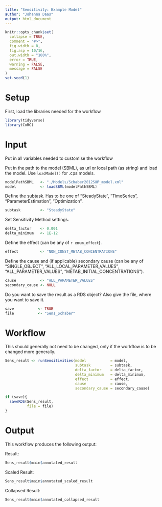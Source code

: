 ```yaml
---
title: "Sensitivity: Example Model"
author: "Johanna Daas"
output: html_document
---
```


```r
knitr::opts_chunk$set(
  collapse = TRUE,
  comment = "#>",
  fig.width = 8,
  fig.asp = 10/16,
  out.width = "100%",
  error = TRUE,
  warning = FALSE,
  message = FALSE
)
set.seed(1)
```

# Setup
First, load the libraries needed for the workflow
```r
library(tidyverse)
library(CoRC)
```

# Input
Put in all variables needed to customise the workflow

Put in the path to the model (SBML), as url or local path (as string) and load the model. Use `loadModel()` for .cps models.
```r
modelPathSBML   <- "./Models/Schaber2012SUP_model.xml"
model           <- loadSBML(modelPathSBML)
```

Define the subtask. Has to be one of "SteadyState", "TimeSeries", "ParameterEstimation", "Optimization". 

```r
subtask         <- "SteadyState"
```

Set Sensitivity Method settings.
```r
delta_factor    <- 0.001
delta_minimum   <- 1E-12
```

Define the effect (can be any of `r enum_effect`).
```r
effect          <- "NON_CONST_METAB_CONCENTRATIONS"
```

Define the cause and (if applicable) secondary cause (can be any of "SINGLE_OBJECT", "ALL_LOCAL_PARAMETER_VALUES", "ALL_PARAMETER_VALUES", "METAB_INITIAL_CONCENTRATIONS").
```r
cause           <- "ALL_PARAMETER_VALUES"
secondary_cause <- NULL
```

Do you want to save the result as a RDS object? Also give the file, where you want to save it.
```r
save           <- TRUE
file           <- "Sens_Schaber"
```

# Workflow
This should generally not need to be changed, only if the workflow is to be changed more generally.
```r
Sens_result <- runSensitivities(model           = model, 
                                subtask         = subtask, 
                                delta_factor    = delta_factor,
                                delta_minimum   = delta_minimum,
                                effect          = effect,
                                cause           = cause,
                                secondary_cause = secondary_cause)

if (save){
  saveRDS(Sens_result, 
          file = file)
}

```

# Output
This workflow produces the following output:

 Result:
```r
Sens_result$main$annotated_result
```

Scaled  Result:
```r
Sens_result$main$annotated_scaled_result
```

Collapsed Result:
```r
Sens_result$main$annotated_collapsed_result
```

